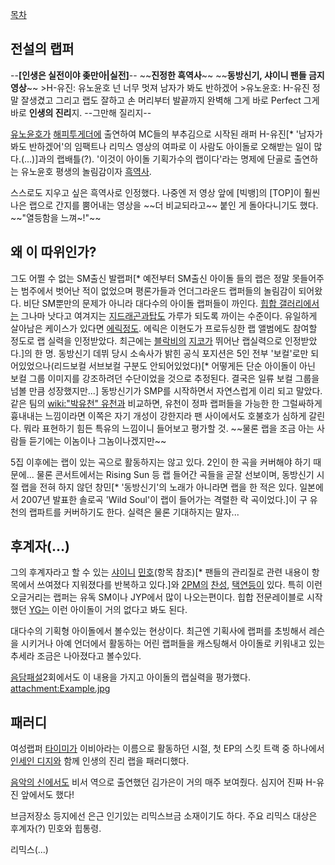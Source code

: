 [[목차]]
== 전설의 랩퍼 ==
{{{#!html
<embed src="//www.youtube.com/v/YeLkS-Mj500?version=3&amp;hl=ko_KR" type="application/x-shockwave-flash" width="560" height="315" allowscriptaccess="always" allowfullscreen="true"></embed>
}}}

--'''[인생은 실전이야 좆만아|실전]'''-- ~~'''진정한 흑역사'''~~ ~~'''동방신기, 샤이니 팬들 금지영상'''~~
>H-유진: 유노윤호 넌 너무 멋져 남자가 봐도 반하겠어
>유노윤호: H-유진 정말 잘생겼고 그리고 랩도 잘하고 손 머리부터 발끝까지 완벽해 그게 바로 Perfect 그게 바로 '''인생의 진리'''지.
--그만해 질리지--

[[유노윤호]]가 [[해피투게더]]에 출연하여 MC들의 부추김으로 시작된 래퍼 H-유진[* '남자가 봐도 반하겠어'의 임팩트나 리믹스 영상의 여파로 이 사람도 아이돌로 오해받는 일이 많다.(...)]과의 랩배틀(?). '이것이 아이돌 기획가수의 랩이다'라는 명제에 단골로 출연하는 유노윤호 평생의 놀림감이자 [[흑역사]]. 
 
{{{#!html
<embed src="//www.youtube.com/v/KX_gDyeJD0E?version=3&amp;hl=ko_KR" type="application/x-shockwave-flash" width="560" height="315" allowscriptaccess="always" allowfullscreen="true"></embed>
}}}

스스로도 지우고 싶은 흑역사로 인정했다. 나중엔 저 영상 앞에 [빅뱅]의 [TOP]이 훨씬 나은 랩으로 간지를 뿜어내는 영상을 ~~더 비교되라고~~ 붙인 게 돌아다니기도 했다. ~~"열등함을 느껴~!"~~

{{{#!html
<iframe width="500" height="408" src="http://serviceapi.nmv.naver.com/flash/convertIframeTag.nhn?vid=3FF5FE7DCEDBE7A36AA38880C6DFA2B1982A&outKey=V1290072edd506115ad92974a09e33452b675d7c0f7d1196a2977974a09e33452b675" frameborder="no" scrolling="no"></iframe>
}}}
== 왜 이 따위인가? ==
그도 어쩔 수 없는 SM출신 발랩퍼[* 예전부터 SM출신 아이돌 들의 랩은 정말 못들어주는 범주에서 벗어난 적이 없었으며 평론가들과 언더그라운드 랩퍼들의 놀림감이 되어왔다. 비단 SM뿐만의 문제가 아니라 대다수의 아이돌 랩퍼들이 까인다. [[힙합 갤러리]]에서는 그나마 낫다고 여겨지는 [[지드래곤]]과[[탑]]도 가루가 되도록 까이는 수준이다. 유일하게 살아남은 케이스가 있다면 [[에릭]]정도. 에릭은 이현도가 프로듀싱한 랩 앨범에도 참여할 정도로 랩 실력을 인정받았다. 최근에는 [[블락비]]의 [[지코]]가 뛰어난 랩실력으로 인정받았다.]의 한 명. 동방신기 데뷔 당시 소속사가 밝힌 공식 포지션은 5인 전부 '보컬'로만 되어있었으나(리드보컬 서브보컬 구분도 안되어있었다)[* 어떻게든 단순 아이돌이 아닌 보컬 그룹 이미지를 강조하려던 수단이었을 것으로 추정된다. 결국은 일류 보컬 그룹을 넘볼 만큼 성장했지만...] 동방신기가 SMP를 시작하면서 자연스럽게 이리 되고 말았다. 같은 팀의 [[wiki:"박유천" 유천]]과 비교하면, 유천이 정파 랩퍼들을 가능한 한 그럴싸하게 흉내내는 느낌이라면 이쪽은 자기 개성이 강한지라 팬 사이에서도 호불호가 심하게 갈린다. 뭐라 표현하기 힘든 특유의 느낌이니 들어보고 평가할 것. ~~물론 랩을 조금 아는 사람들 듣기에는 이놈이나 그놈이나겠지만~~

5집 이후에는 랩이 있는 곡으로 활동하지는 않고 있다. 2인이 한 곡을 커버해야 하기 때문에... 물론 콘서트에서는 Rising Sun 등 랩 들어간 곡들을 곧잘 선보이며, 동방신기 시절 랩을 전혀 하지 않던 창민[* '동방신기'의 노래가 아니라면 랩을 한 적은 있다. 일본에서 2007년 발표한 솔로곡 'Wild Soul'이 랩이 들어가는 격렬한 락 곡이었다.]이 구 유천의 랩파트를 커버하기도 한다. 실력은 물론 기대하지는 말자... 
== 후계자(…) ==
그의 후계자라고 할 수 있는 [[샤이니]] [[민호]](항목 참조)[* 팬들의 관리질로 관련 내용이 항목에서 쓰여졌다 지워졌다를 반복하고 있다.]와 [[2PM]]의 [[찬성]], [[택연]]등이 있다. 특히 이런 오글거리는 랩퍼는 유독 SM이나 JYP에서 많이 나오는편이다. 힙합 전문레이블로 시작했던 [[YG]]는 이런 아이돌이 거의 없다고 봐도 된다.

대다수의 기획형 아이돌에서 볼수있는 현상이다. 최근엔 기획사에 랩퍼를 초빙해서 레슨을 시키거나 아예 언더에서 활동하는 어린 랩퍼들을 캐스팅해서 아이돌로 키워내고 있는 추세라 조금은 나아졌다고 볼수있다.

[[음담패설]]2회에서도 이 내용을 가지고 아이돌의 랩실력을 평가했다.
attachment:Example.jpg
== 패러디 ==
여성랩퍼 [[타이미]]가 이비아라는 이름으로 활동하던 시절, 첫 EP의 스킷 트랙 중 하나에서 [[인세인 디지]]와 함께 인생의 진리 랩을 패러디했다.

[[음악의 신]]에서도 비서 역으로 출연했던 김가은이 거의 매주 보여줬다. 심지어 진짜 H-유진 앞에서도 했다!

{{{#!html
<iframe width="560" height="480" src="//www.youtube.com/embed/ocZNQzT2QLU" frameborder="0" allowfullscreen></iframe>}}}

브금저장소 등지에선 은근 인기있는 리믹스브금 소재이기도 하다. 주요 리믹스 대상은 후계자(?) 민호와 힙통령.

{{{#!html
<iframe width="560" height="315" src="//www.youtube.com/embed/xZ_GNeikLOI" frameborder="0" allowfullscreen></iframe>}}}

리믹스(...)
